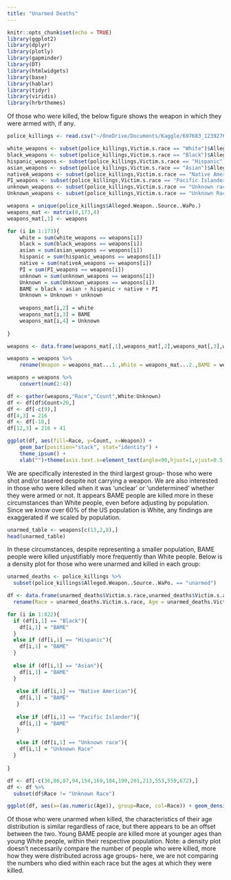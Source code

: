 ```yaml
---
title: "Unarmed Deaths"
---
```


```r
knitr::opts_chunk$set(echo = TRUE)
library(ggplot2)
library(dplyr)
library(plotly)
library(gapminder)
library(DT)
library(htmlwidgets)
library(base)
library(hablar)
library(tidyr)
library(viridis)
library(hrbrthemes)
```

Of those who were killed, the below figure shows the weapon in which they were armed with, if any.

```r
police_killings <- read.csv("~/OneDrive/Documents/Kaggle/697683_1239276_bundle_archive/police_killings.csv",header = TRUE)

white_weapons <- subset(police_killings,Victim.s.race == "White")$Alleged.Weapon..Source..WaPo.
black_weapons <- subset(police_killings,Victim.s.race == "Black")$Alleged.Weapon..Source..WaPo.
hispanic_weapons <- subset(police_killings,Victim.s.race == "Hispanic")$Alleged.Weapon..Source..WaPo.
asian_weapons <- subset(police_killings,Victim.s.race == "Asian")$Alleged.Weapon..Source..WaPo.
nativeA_weapons <- subset(police_killings,Victim.s.race == "Native American")$Alleged.Weapon..Source..WaPo.
PI_weapons <- subset(police_killings,Victim.s.race == "Pacific Islander")$Alleged.Weapon..Source..WaPo.
unknown_weapons <- subset(police_killings,Victim.s.race == "Unknown race")$Alleged.Weapon..Source..WaPo.
Unknown_weapons <- subset(police_killings,Victim.s.race == "Unknown Race")$Alleged.Weapon..Source..WaPo.

weapons = unique(police_killings$Alleged.Weapon..Source..WaPo.)
weapons_mat <- matrix(0,173,4)
weapons_mat[,1] <- weapons

for (i in 1:173){
    white = sum(white_weapons == weapons[i])
    black = sum(black_weapons == weapons[i])
    asian = sum(asian_weapons == weapons[i])
    hispanic = sum(hispanic_weapons == weapons[i])
    native = sum(nativeA_weapons == weapons[i])
    PI = sum(PI_weapons == weapons[i])
    unknown = sum(unknown_weapons == weapons[i])
    Unknown = sum(Unknown_weapons == weapons[i])
    BAME = black + asian + hispanic + native + PI
    Unknown = Unknown + unknown
    
    weapons_mat[i,2] = white
    weapons_mat[i,3] = BAME
    weapons_mat[i,4] = Unknown
    
}

weapons <- data.frame(weapons_mat[,1],weapons_mat[,2],weapons_mat[,3],weapons_mat[,4])

weapons = weapons %>%
    rename(Weapon = weapons_mat...1.,White = weapons_mat...2.,BAME = weapons_mat...3.,Unknown = weapons_mat...4.)

weapons = weapons %>%
    convert(num(2:4))

df <- gather(weapons,"Race","Count",White:Unknown)
df <- df[df$Count>20,]
df <- df[-c(9),]
df[4,3] = 216
df <- df[-18,]
df[12,3] = 216 + 41 

ggplot(df, aes(fill=Race, y=Count, x=Weapon)) + 
    geom_bar(position="stack", stat="identity") +
    theme_ipsum() +
    xlab("")+theme(axis.text.x=element_text(angle=90,hjust=1,vjust=0.5,size=14))+     scale_fill_brewer(palette="Paired")+theme_minimal()

```

We are specifically interested in the third largest group- those who were shot and/or tasered despite not carrying a weapon. We are also interested in those who were killed when it was 'unclear' or 'undetermined' whether they were armed or not. It appears BAME people are killed more in these circumstances than White people, even before adjusting by population. Since we know over 60% of the US population is White, any findings are exaggerated if we scaled by population.

```r
unarmed_table <- weapons[c(13,2,8),]
head(unarmed_table)
```

In these circumstances, despite representing a smaller population, BAME people were killed unjustifiably more frequently than White people. Below is a density plot for those who were unarmed and killed in each group:

```r
unarmed_deaths <- police_killings %>%
  subset(police_killings$Alleged.Weapon..Source..WaPo. == "unarmed")

df <- data.frame(unarmed_deaths$Victim.s.race,unarmed_deaths$Victim.s.age) %>%
  rename(Race = unarmed_deaths.Victim.s.race, Age = unarmed_deaths.Victim.s.age)

for (i in 1:822){
  if (df[i,1] == "Black"){
    df[i,1] = "BAME"
  }
  else if (df[i,1] == "Hispanic"){
    df[i,1] = "BAME"
  }
  
  else if (df[i,1] == "Asian"){
    df[i,1] = "BAME"
  }
  
   else if (df[i,1] == "Native American"){
    df[i,1] = "BAME"
   }
  
   else if (df[i,1] == "Pacific Islander"){
    df[i,1] = "BAME"
   }
  
   else if (df[i,1] == "Unknown race"){
    df[i,1] = "Unknown Race"
  }
  
}

df <- df[-c(36,86,87,94,154,169,184,190,201,213,553,559,672),]
df <- df %>%
  subset(df$Race != "Unknown Race")

ggplot(df, aes(x=(as.numeric(Age)), group=Race, col=Race)) + geom_density(position=position_dodge(width = 0)) + xlab('Age') + ylab("Density") + scale_x_discrete(breaks=seq(0,80,20)) + theme_bw()

```
 
Of those who were unarmed when killed, the characteristics of their age distribution is similar regardless of race, but there appears to be an offset between the two. Young BAME people are killed more at younger ages than young White people, within their respective population. Note: a density plot doesn't necessarily compare the number of people who were killed, more how they were distributed across age groups- here, we are not comparing the numbers who died within each race but the ages at which they were killed.





